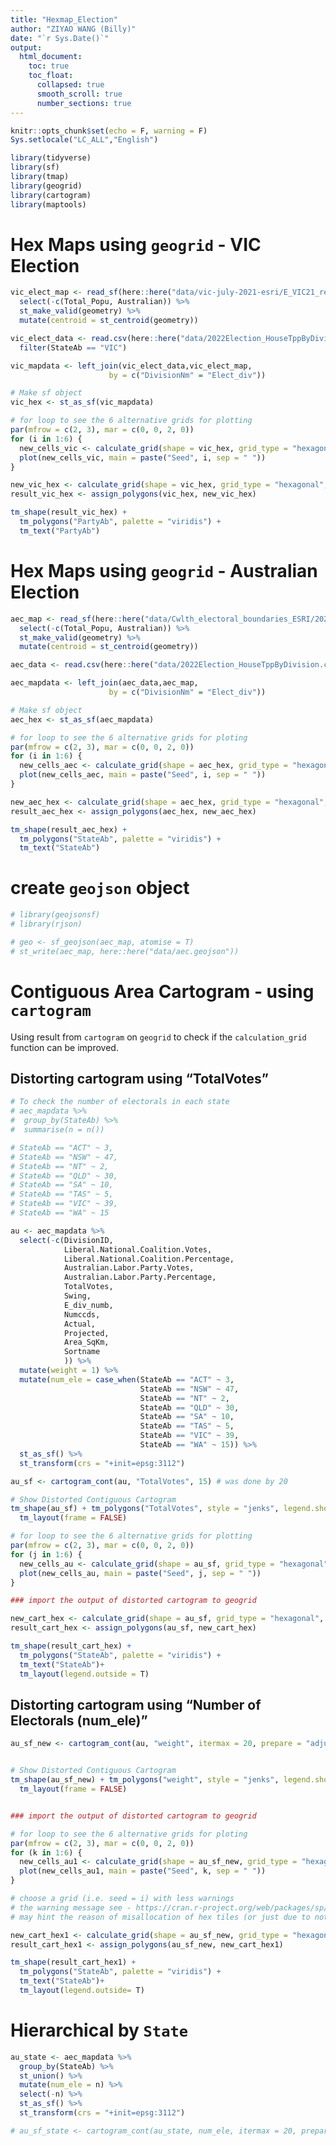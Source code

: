 ```yaml
---
title: "Hexmap_Election"
author: "ZIYAO WANG (Billy)"
date: "`r Sys.Date()`"
output: 
  html_document:
    toc: true
    toc_float:
      collapsed: true
      smooth_scroll: true
      number_sections: true
---
```


```r
knitr::opts_chunk$set(echo = F, warning = F)
Sys.setlocale("LC_ALL","English")
```

```r

library(tidyverse)
library(sf)
library(tmap)
library(geogrid)
library(cartogram)
library(maptools)

```

# Hex Maps using `geogrid` - VIC Election

```r
vic_elect_map <- read_sf(here::here("data/vic-july-2021-esri/E_VIC21_region.shp")) %>% 
  select(-c(Total_Popu, Australian)) %>% 
  st_make_valid(geometry) %>% 
  mutate(centroid = st_centroid(geometry))

vic_elect_data <- read.csv(here::here("data/2022Election_HouseTppByDivision.csv")) %>% 
  filter(StateAb == "VIC")

vic_mapdata <- left_join(vic_elect_data,vic_elect_map,
                      by = c("DivisionNm" = "Elect_div"))

# Make sf object
vic_hex <- st_as_sf(vic_mapdata)

# for loop to see the 6 alternative grids for plotting
par(mfrow = c(2, 3), mar = c(0, 0, 2, 0))
for (i in 1:6) {
  new_cells_vic <- calculate_grid(shape = vic_hex, grid_type = "hexagonal", seed = i)
  plot(new_cells_vic, main = paste("Seed", i, sep = " "))
}

new_vic_hex <- calculate_grid(shape = vic_hex, grid_type = "hexagonal", seed = 5)
result_vic_hex <- assign_polygons(vic_hex, new_vic_hex)

tm_shape(result_vic_hex) + 
  tm_polygons("PartyAb", palette = "viridis") +
  tm_text("PartyAb")
```

# Hex Maps using `geogrid` - Australian Election

```r
aec_map <- read_sf(here::here("data/Cwlth_electoral_boundaries_ESRI/2021_ELB_region.shp")) %>% 
  select(-c(Total_Popu, Australian)) %>% 
  st_make_valid(geometry) %>% 
  mutate(centroid = st_centroid(geometry))

aec_data <- read.csv(here::here("data/2022Election_HouseTppByDivision.csv"))

aec_mapdata <- left_join(aec_data,aec_map,
                      by = c("DivisionNm" = "Elect_div"))

# Make sf object
aec_hex <- st_as_sf(aec_mapdata)

# for loop to see the 6 alternative grids for ploting
par(mfrow = c(2, 3), mar = c(0, 0, 2, 0))
for (i in 1:6) {
  new_cells_aec <- calculate_grid(shape = aec_hex, grid_type = "hexagonal", seed = i)
  plot(new_cells_aec, main = paste("Seed", i, sep = " "))
}

new_aec_hex <- calculate_grid(shape = aec_hex, grid_type = "hexagonal", seed = 5)
result_aec_hex <- assign_polygons(aec_hex, new_aec_hex)

tm_shape(result_aec_hex) + 
  tm_polygons("StateAb", palette = "viridis") +
  tm_text("StateAb")
```

# create `geojson` object

```r
# library(geojsonsf)
# library(rjson)

# geo <- sf_geojson(aec_map, atomise = T)
# st_write(aec_map, here::here("data/aec.geojson"))
```



# Contiguous Area Cartogram - using `cartogram`

Using result from `cartogram` on `geogrid` to check if the `calculation_grid` function can be improved.

## Distorting cartogram using "TotalVotes"

```r
# To check the number of electorals in each state
# aec_mapdata %>%
#  group_by(StateAb) %>%
#  summarise(n = n())

# StateAb == "ACT" ~ 3,
# StateAb == "NSW" ~ 47,
# StateAb == "NT" ~ 2,
# StateAb == "QLD" ~ 30,
# StateAb == "SA" ~ 10,
# StateAb == "TAS" ~ 5,
# StateAb == "VIC" ~ 39,
# StateAb == "WA" ~ 15

au <- aec_mapdata %>% 
  select(-c(DivisionID, 
            Liberal.National.Coalition.Votes,
            Liberal.National.Coalition.Percentage,
            Australian.Labor.Party.Votes,
            Australian.Labor.Party.Percentage,
            TotalVotes,
            Swing,
            E_div_numb,
            Numccds,
            Actual,
            Projected,
            Area_SqKm,
            Sortname
            )) %>% 
  mutate(weight = 1) %>% 
  mutate(num_ele = case_when(StateAb == "ACT" ~ 3,
                             StateAb == "NSW" ~ 47,
                             StateAb == "NT" ~ 2,
                             StateAb == "QLD" ~ 30,
                             StateAb == "SA" ~ 10,
                             StateAb == "TAS" ~ 5,
                             StateAb == "VIC" ~ 39,
                             StateAb == "WA" ~ 15)) %>%
  st_as_sf() %>% 
  st_transform(crs = "+init=epsg:3112")
```


```r
au_sf <- cartogram_cont(au, "TotalVotes", 15) # was done by 20

# Show Distorted Contiguous Cartogram
tm_shape(au_sf) + tm_polygons("TotalVotes", style = "jenks", legend.show = FALSE) +
  tm_layout(frame = FALSE)

# for loop to see the 6 alternative grids for plotting
par(mfrow = c(2, 3), mar = c(0, 0, 2, 0))
for (j in 1:6) {
  new_cells_au <- calculate_grid(shape = au_sf, grid_type = "hexagonal", seed = j)
  plot(new_cells_au, main = paste("Seed", j, sep = " "))
}

### import the output of distorted cartogram to geogrid

new_cart_hex <- calculate_grid(shape = au_sf, grid_type = "hexagonal", seed = 3)
result_cart_hex <- assign_polygons(au_sf, new_cart_hex)

tm_shape(result_cart_hex) + 
  tm_polygons("StateAb", palette = "viridis") +
  tm_text("StateAb")+ 
  tm_layout(legend.outside = T)
```


## Distorting cartogram using "Number of Electorals (num_ele)"

```r

au_sf_new <- cartogram_cont(au, "weight", itermax = 20, prepare = "adjust")


# Show Distorted Contiguous Cartogram
tm_shape(au_sf_new) + tm_polygons("weight", style = "jenks", legend.show = FALSE) +
  tm_layout(frame = FALSE)


### import the output of distorted cartogram to geogrid

# for loop to see the 6 alternative grids for ploting
par(mfrow = c(2, 3), mar = c(0, 0, 2, 0))
for (k in 1:6) {
  new_cells_au1 <- calculate_grid(shape = au_sf_new, grid_type = "hexagonal", seed = k)
  plot(new_cells_au1, main = paste("Seed", k, sep = " "))
}

# choose a grid (i.e. seed = i) with less warnings
# the warning message see - https://cran.r-project.org/web/packages/sp/vignettes/CRS_warnings.html, 
# may hint the reason of misallocation of hex tiles (or just due to not enough hex grid for particular state?)

new_cart_hex1 <- calculate_grid(shape = au_sf_new, grid_type = "hexagonal", seed = 5)
result_cart_hex1 <- assign_polygons(au_sf_new, new_cart_hex1)

tm_shape(result_cart_hex1) + 
  tm_polygons("StateAb", palette = "viridis") +
  tm_text("StateAb")+
  tm_layout(legend.outside= T)
```


# Hierarchical by `State`

```r

au_state <- aec_mapdata %>%
  group_by(StateAb) %>%
  st_union() %>%
  mutate(num_ele = n) %>%
  select(-n) %>%
  st_as_sf() %>%
  st_transform(crs = "+init=epsg:3112")

# au_sf_state <- cartogram_cont(au_state, num_ele, itermax = 20, prepare = "adjust")
```



